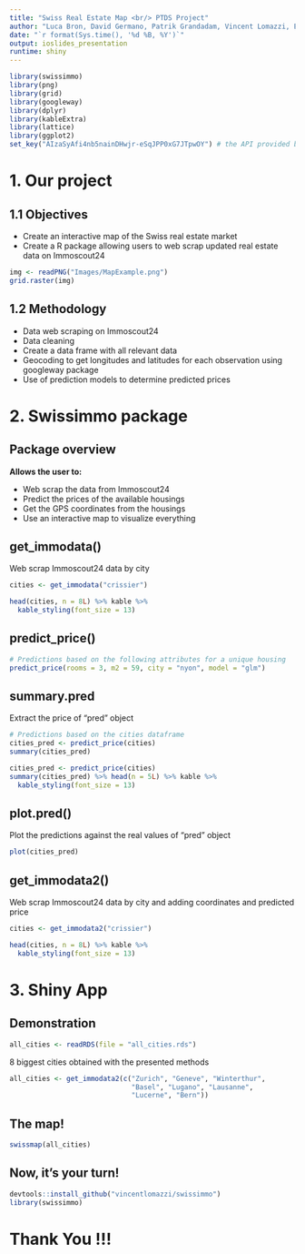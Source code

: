 ```yaml
---
title: "Swiss Real Estate Map <br/> PTDS Project"
author: "Luca Bron, David Germano, Patrik Grandadam, Vincent Lomazzi, Edgar Raisin"
date: "`r format(Sys.time(), '%d %B, %Y')`"
output: ioslides_presentation
runtime: shiny
---
```


```r
library(swissimmo)
library(png)
library(grid)
library(googleway)
library(dplyr)
library(kableExtra)
library(lattice)
library(ggplot2)
set_key("AIzaSyAfi4nb5nainDHwjr-eSqJPP0xG7JTpwOY") # the API provided by google 
```


# 1. Our project
## 1.1 Objectives

* Create an interactive map of the Swiss real estate market
* Create a R package allowing users to web scrap updated real estate data on Immoscout24
```r
img <- readPNG("Images/MapExample.png")
grid.raster(img)
```

## 1.2 Methodology

* Data web scraping on Immoscout24
* Data cleaning
* Create a data frame with all relevant data
* Geocoding to get longitudes and latitudes for each observation using googleway package
* Use of prediction models to determine predicted prices

# 2. Swissimmo package

## Package overview

<b>Allows the user to:</b>  

* Web scrap the data from Immoscout24
* Predict the prices of the available housings
* Get the GPS coordinates from the housings
* Use an interactive map to visualize everything

## <b>get_immodata()</b>
Web scrap Immoscout24 data by city 
```r
cities <- get_immodata("crissier") 
```

```r
head(cities, n = 8L) %>% kable %>%
  kable_styling(font_size = 13)
```

## <b>predict_price()</b>

```r
# Predictions based on the following attributes for a unique housing
predict_price(rooms = 3, m2 = 59, city = "nyon", model = "glm")
```

## <b>summary.pred</b>
Extract the price of "pred" object


```r
# Predictions based on the cities dataframe
cities_pred <- predict_price(cities)
summary(cities_pred)
```

```r
cities_pred <- predict_price(cities)
summary(cities_pred) %>% head(n = 5L) %>% kable %>%
  kable_styling(font_size = 13)
```
## <b>plot.pred()</b>
Plot the predictions against the real values of "pred" object
```r
plot(cities_pred)
```

## <b>get_immodata2()</b>
Web scrap Immoscout24 data by city and adding coordinates and predicted price
```r
cities <- get_immodata2("crissier") 
```

```r
head(cities, n = 8L) %>% kable %>%
  kable_styling(font_size = 13)
```


# 3. Shiny App
## Demonstration

```r
all_cities <- readRDS(file = "all_cities.rds") 
```

8 biggest cities obtained with the presented methods

```r
all_cities <- get_immodata2(c("Zurich", "Geneve", "Winterthur", 
                              "Basel", "Lugano", "Lausanne", 
                              "Lucerne", "Bern"))
```

## The map!

```r
swissmap(all_cities) 
```

## Now, it's your turn!

```r
devtools::install_github("vincentlomazzi/swissimmo")
library(swissimmo)
```

# Thank You !!!